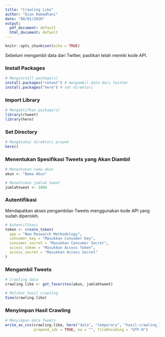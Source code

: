 ---
title: "Crawling Like"
author: "Dian Ramadhani"
date: "08/01/2020"
output:
  pdf_document: default
  html_document: default
---

```{r setup, include=FALSE}
knitr::opts_chunk$set(echo = TRUE)
```

Sebelum mengambil data dari Twitter, pastikan telah memiki kode API.

### Install Packages

```{r eval=FALSE, include=TRUE}
# Menginstall package(s)
install.packages("rwteet") # mengambil data dari Twitter
install.packages("here") # set direktori
```

### Import Library

```{r message=FALSE, warning=FALSE}
# Mengaktifkan package(s)
library(rtweet)
library(here)
```

### Set Directory

```{r eval=FALSE, message=FALSE, warning=FALSE, include=TRUE}
# Mengetahui direktori proyek
here()
```

### Menentukan Spesifikasi Tweets yang Akan Diambil

```{r}
# Menentukan nama akun
akun <- "Nama Akun"

# Menentukan jumlah tweet
jumlahtweet <- 1000
```

### Autentifikasi

Mendapatkan akses pengambilan Tweets menggunakan kode API yang sudah diperoleh.

```{r}
# Autentifikasi
token <- create_token(
  app = "New Research Methodology",
  consumer_key = "Masukkan Consumer Key",
  consumer_secret = "Masukkan Consumer Secret",
  access_token = "Masukkan Access Token",
  access_secret = "Masukkan Access Secret"
)
```

### Mengambil Tweets

```{r eval=FALSE, include=TRUE}
# Crawling data
crawling.like <- get_favorites(akun, jumlahtweet)

# Melihat hasil crawling
View(crawling.like)
```

### Menyimpan Hasil Crawling

```{r eval=FALSE, include=TRUE}
# Menyimpan data Tweets
write_as_csv(crawling.like, here("data", "temporary", "hasil-crawling_like.csv"), 
             prepend_ids = TRUE, na = "", fileEncoding = "UTF-8")
```
